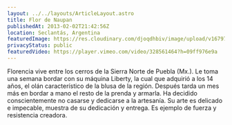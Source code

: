 ```yaml
---
layout: ../../layouts/ArticleLayout.astro
title: Flor de Naupan
publishedAt: 2013-02-02T21:42:56Z
location: Seclantás, Argentina
featuredImage: https://res.cloudinary.com/djoqdhbiv/image/upload/v1679797489/web/Tramas/flor-de-naupan/Flor-de-Naupan-portada_r1uw96.webp
privacyStatus: public
featuredVideo: https://player.vimeo.com/video/328561464?h=09ff976e9a
---
```


Florencia vive entre los cerros de la Sierra Norte de Puebla (Mx.). Le toma una semana bordar con su máquina Liberty, la cual que adquirió a los 14 años, el olán característico de la blusa de la región. Después tarda un mes más en bordar a mano el resto de la prenda y armarla. Ha decidido conscientemente no casarse y dedicarse a la artesanía. Su arte es delicado e impecable, muestra de su dedicación y entrega. Es ejemplo de fuerza y resistencia creadora.